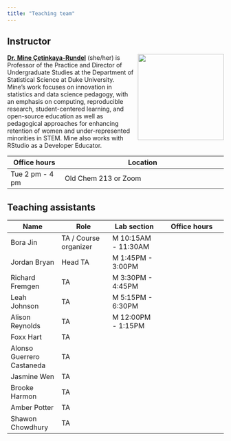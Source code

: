 ```yaml
---
title: "Teaching team"
---
```


## Instructor

![](images/team/mine.png){style="float:right;padding: 0 0 0 10px;" fig-alt="Headshot of Dr. Mine Çetinkaya-Rundel" width="200"}

[**Dr. Mine Çetinkaya-Rundel**](http://mine-cr.com/) (she/her) is Professor of the Practice and Director of Undergraduate Studies at the Department of Statistical Science at Duke University.
Mine's work focuses on innovation in statistics and data science pedagogy, with an emphasis on computing, reproducible research, student-centered learning, and open-source education as well as pedagogical approaches for enhancing retention of women and under-represented minorities in STEM.
Mine also works with RStudio as a Developer Educator.

+-----------------+-----------------------------------------------------+
| Office hours    | Location                                            |
+=================+=====================================================+
| Tue 2 pm - 4 pm | Old Chem 213 or Zoom                                |
+-----------------+-----------------------------------------------------+

## Teaching assistants

| Name                                | Role                  | Lab section         | Office hours |
|-----------------|-----------------|-----------------|---------------------|
| Bora Jin                            | TA / Course organizer | M 10:15AM - 11:30AM |              |
| Jordan Bryan                        | Head TA               | M 1:45PM - 3:00PM   |              |
| Richard Fremgen                     | TA                    | M 3:30PM - 4:45PM   |              |
| Leah Johnson                        | TA                    | M 5:15PM - 6:30PM   |              |
| Alison Reynolds                     | TA                    | M 12:00PM - 1:15PM  |              |
| Foxx Hart                           | TA                    |                     |              |
| Alonso Guerrero Castaneda           | TA                    |                     |              |
| Jasmine Wen                         | TA                    |                     |              |
| Brooke Harmon                       | TA                    |                     |              |
| Amber Potter                        | TA                    |                     |              |
| Shawon Chowdhury                    | TA                    |                     |              |
